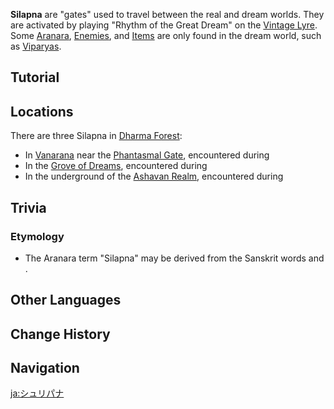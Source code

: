 {{Terminology Infobox
|image        = Silapna.png
|type         = Exploration
|region       = Sumeru
}}
'''Silapna''' are "gates" used to travel between the real and dream worlds. They are activated by playing "Rhythm of the Great Dream" on the [[Vintage Lyre]]. Some [[Aranara]], [[Enemy|Enemies]], and [[Item]]s are only found in the dream world, such as [[Viparyas]].

==Tutorial==
{{Tutorial|Rhythm of the Great Dream}}

==Locations==
There are three Silapna in [[Dharma Forest]]:
* In [[Vanarana (Subarea)|Vanarana]] near the [[Phantasmal Gate]], encountered during {{Quest|The World of Aranara}}
* In the [[Grove of Dreams]], encountered during {{Quest|Slumbering Roots}}
* In the underground of the [[Ashavan Realm]], encountered during {{Quest|Legends of the Stone Lock}}

==Trivia==
===Etymology===
* The Aranara term "Silapna" may be derived from the Sanskrit words {{Lang|''śilā''|sa=शिला|sa_tl=stone}} and {{Lang|''svápna''|sa=स्वप्न|sa_tl=dream}}.

==Other Languages==
{{Other Languages
|default_hidden = 1
|en      = Silapna
|zhs     = 修梨薜那
|zhs_rm  = Xiūlíbìnà
|zht     = 修梨薜那
|zht_rm  = Xiūlíbìnà
|ja      = シュリパナ
|ja_rm   = Shuripana
|ko      = 시라프나
|es      = Silapna
|fr      = Silapna
|ru      = Силапна
|th      = Silapna
|vi      = Silapna
|de      = Silapna
|id      = Silapna
|pt      = Silapna
|tr      = Silapna
|it      = Silapna
}}

==Change History==
{{Change History|3.0}}

==Navigation==
{{Exploration Navbox|Sumeru}}

[[ja:シュリパナ]]